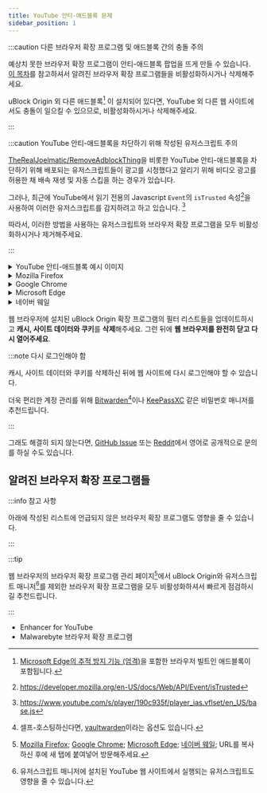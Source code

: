 ```yaml
---
title: YouTube 안티-애드블록 문제
sidebar_position: 1
---
```


:::caution 다른 브라우저 확장 프로그램 및 애드블록 간의 충돌 주의

예상치 못한 브라우저 확장 프로그램이 안티-애드블록 팝업을 뜨게 만들 수 있습니다.
[이 목차](https://community.list-kr.com/docs/uBO/KnownIssues/youtube-anti-adblock#%EC%95%8C%EB%A0%A4%EC%A7%84-%EB%B8%8C%EB%9D%BC%EC%9A%B0%EC%A0%80-%ED%99%95%EC%9E%A5-%ED%94%84%EB%A1%9C%EA%B7%B8%EB%9E%A8%EB%93%A4)를 참고하셔서 알려진 브라우저 확장 프로그램들을 비활성화하시거나 삭제해주세요.

uBlock Origin 외 다른 애드블록[^1] 이 설치되어 있다면, YouTube 외 다른 웹 사이트에서도 충돌이 일으킬 수 있으므로, 비활성화하시거나 삭제해주세요.

[^1]: [Microsoft Edge의 추적 방지 기능 (엄격)](edge://settings/privacy)을 포함한 브라우저 빌트인 애드블록이 포함됩니다.

:::


:::caution YouTube 안티-애드블록을 차단하기 위해 작성된 유저스크립트 주의

[TheRealJoelmatic/RemoveAdblockThing](https://github.com/TheRealJoelmatic/RemoveAdblockThing)을 비롯한 YouTube 안티-애드블록을 차단하기 위해 배포되는 유저스크립트들이 광고를 시청했다고 알리기 위해 비디오 광고를 허용한 채 배속 재생 및 자동 스킵을 하는 경우가 있습니다.

그러나, 최근에 YouTube에서 읽기 전용의 Javascript `Event`의 `isTrusted` 속성[^2]을 사용하여 이러한 유저스크립트를 감지하려고 하고 있습니다. [^3]

따라서, 이러한 방법을 사용하는 유저스크립트와 브라우저 확장 프로그램을 모두 비활성화하시거나 제거해주세요.

[^2]: https://developer.mozilla.org/en-US/docs/Web/API/Event/isTrusted
[^3]: https://www.youtube.com/s/player/190c935f/player_ias.vflset/en_US/base.js

:::


<details>
<summary>
  YouTube 안티-애드블록 예시 이미지
</summary>

![YouTube 안티-애드블록 예시 이미지](https://cdn.adguard.info/sitereports/avqdfxqnfuo008o0cco08o8w44swswsa9i437i5h8w.png)

</details>

<details>
<summary>
  Mozilla Firefox
</summary>

<ReactPlayer controls width='100%' height='100%' url='/video/uBO/FilterslistsUpdate/Firefox.webm' />

</details>

<details>
<summary>
  Google Chrome
</summary>

<ReactPlayer controls width='100%' height='100%' url='/video/uBO/FilterslistsUpdate/Chrome.webm' />

</details>

<details>
<summary>
  Microsoft Edge
</summary>

<ReactPlayer controls width='100%' height='100%' url='/video/uBO/FilterslistsUpdate/Edge.webm' />

</details>

<details>
<summary>
  네이버 웨일
</summary>

<ReactPlayer controls width='100%' height='100%' url='/video/uBO/FilterslistsUpdate/Whale.webm' />

</details>

웹 브라우저에 설치된 uBlock Origin 확장 프로그램의 필터 리스트들을 업데이트하시고 **캐시, 사이트 데이터와 쿠키**를 **삭제**해주세요.
그런 뒤에 **웹 브라우저를 완전히 닫고 다시 열어주세요**.

:::note 다시 로그인해야 함

캐시, 사이트 데이터와 쿠키를 삭제하신 뒤에 웹 사이트에 다시 로그인해야 할 수 있습니다.

더욱 편리한 계정 관리를 위해 [Bitwarden](https://bitwarden.com/)[^4]이나 [KeePassXC](https://keepassxc.org/) 같은 비밀번호 매니저를 추천드립니다.

[^4]: 셀프-호스팅하신다면, [vaultwarden](https://github.com/dani-garcia/vaultwarden)이라는 옵션도 있습니다.

:::


그래도 해결히 되지 않는다면, [GitHub Issue](https://github.com/uBlockOrigin/uAssets/issues/19976) 또는 [Reddit](https://www.reddit.com/r/uBlockOrigin/about/sticky?num=2)에서 영어로 공개적으로 문의를 하실 수도 있습니다.

## 알려진 브라우저 확장 프로그램들

:::info 참고 사항

아래에 작성된 리스트에 언급되지 않은 브라우저 확장 프로그램도 영향을 줄 수 있습니다.

:::

:::tip

웹 브라우저의 브라우저 확장 프로그램 관리 페이지[^5]에서 uBlock Origin와 유저스크립트 매니저[^6]를 제외한 브라우저 확장 프로그램을 모두 비활성화하셔서 빠르게 점검하시길 추천드립니다.

[^5]: [Mozilla Firefox](about:addons); [Google Chrome](chrome://extensions/); [Microsoft Edge](edge://extensions/); [네이버 웨일](whale://extensions/); URL를 복사 하신 후에 새 탭에 붙여넣어 방문해주세요.
[^6]: 유저스크립트 매니저에 설치된 YouTube 웹 사이트에서 실행되는 유저스크립트도 영향을 줄 수 있습니다.

:::

 - Enhancer for YouTube
 - Malwarebyte 브라우저 확장 프로그램